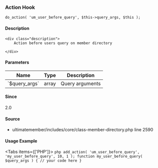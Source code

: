 
### Action Hook    
    
```
do_action( 'um_user_before_query', $this->query_args, $this );
```

#### Description
    <div class="description">
        Action before users query on member directory
 
    </div>

#### Parameters
            
<table className="table-auto mt-2 border dark:border-gray-500 p-5 text-sm text-left">
<thead>
<tr>
<th  className="px-3">Name</th>
<th  className="px-3">Type</th>
<th  className="px-3">Description</th>
</tr>
</thead>
<tbody>
               <tr >
               <td className="px-3 py-2">`$query_args`</td>
               <td className="px-3 py-2">array</td>
               <td className="px-3 py-2 text-sm">Query arguments</td>
               </tr>
</tbody>
</table>

#### Since
<div class="description">
2.0
</div>

#### Source
  - <Link href="/developer/files/includes-core-class-member-directory#source-view.2590">ultimatemember/includes/core/class-member-directory.php</Link> <Link href="/developer/files/includes-core-class-member-directory#source-view.2590">line 2590</Link>



#### Usage Example

<Tabs items={['PHP']}>
    <Tab>
    ```php
    add_action( 'um_user_before_query', 'my_user_before_query', 10, 1 );
 function my_user_before_query( $query_args ) {
     // your code here
 }
    ```
    </Tab>
</Tabs>